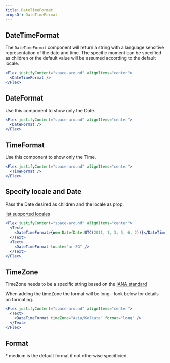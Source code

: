 ```yaml
---
title: DateTimeFormat
propsOf: DateTimeFormat
---
```



## DateTimeFormat

The `DateTimeFormat` component will return a string with a language sensitive representation of the date and time. The specific moment can be specified as children or the default value will be assumed according to the default locale.

```jsx
<Flex justifyContent="space-around" alignItems="center">
  <DateTimeFormat />
</Flex>
```

## DateFormat

Use this component to show only the Date.

```jsx
<Flex justifyContent="space-around" alignItems="center">
  <DateFormat />
</Flex>
```

## TimeFormat

Use this component to show only the Time.

```jsx
<Flex justifyContent="space-around" alignItems="center">
  <TimeFormat />
</Flex>
```

## Specify locale and Date

Pass the Date desired as children and the locale as prop.

[list supported locales](https://docs.looker.com/admin-options/settings/users#locale)

```jsx
<Flex justifyContent="space-around" alignItems="center">
  <Text>
    <DateTimeFormat>{new Date(Date.UTC(2011, 1, 3, 5, 6, 2))}</DateTimeFormat>
  </Text>
  <Text>
    <DateTimeFormat locale="ar-EG" />
  </Text>
</Flex>
```

## TimeZone

TimeZone needs to be a specific string based on the [IANA standard](https://www.iana.org/time-zone)

When adding the timeZone the format will be long - look below for details on formating.

```jsx
<Flex justifyContent="space-around" alignItems="center">
  <Text>
    <DateTimeFormat timeZone="Asia/Kolkata" format="long" />
  </Text>
</Flex>
```

## Format

\* medium is the default format if not otherwise specificied.

<DateTimeFormatTable />
